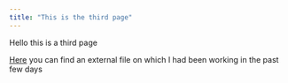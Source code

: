 ```yaml
---
title: "This is the third page"
---
```


Hello this is a third page

[Here](my-file.qmd) you can find an external file on which I had been working in the past few days